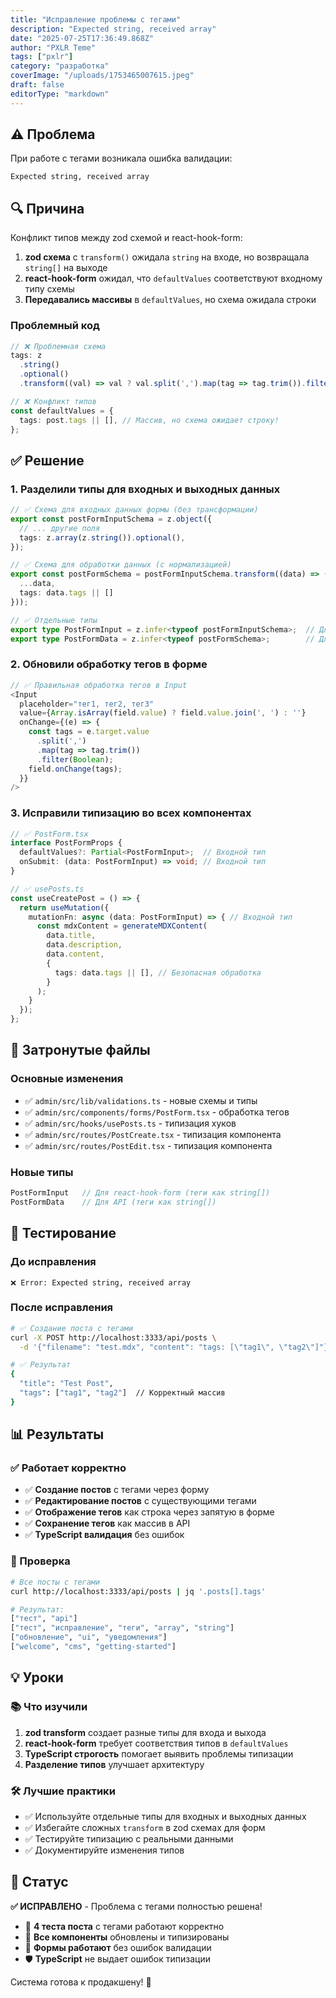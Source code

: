 ```yaml
---
title: "Исправление проблемы с тегами"
description: "Expected string, received array"
date: "2025-07-25T17:36:49.868Z"
author: "PXLR Teme"
tags: ["pxlr"]
category: "разработка"
coverImage: "/uploads/1753465007615.jpeg"
draft: false
editorType: "markdown"
---
```



## ⚠️ Проблема

При работе с тегами возникала ошибка валидации:
```
Expected string, received array
```

## 🔍 Причина

Конфликт типов между zod схемой и react-hook-form:

1. **zod схема** с `transform()` ожидала `string` на входе, но возвращала `string[]` на выходе
2. **react-hook-form** ожидал, что `defaultValues` соответствуют входному типу схемы  
3. **Передавались массивы** в `defaultValues`, но схема ожидала строки

### Проблемный код

```typescript
// ❌ Проблемная схема
tags: z
  .string()
  .optional()
  .transform((val) => val ? val.split(',').map(tag => tag.trim()).filter(Boolean) : []),

// ❌ Конфликт типов
const defaultValues = {
  tags: post.tags || [], // Массив, но схема ожидает строку!
};
```

## ✅ Решение

### 1. Разделили типы для входных и выходных данных

```typescript
// ✅ Схема для входных данных формы (без трансформации)
export const postFormInputSchema = z.object({
  // ... другие поля
  tags: z.array(z.string()).optional(),
});

// ✅ Схема для обработки данных (с нормализацией)
export const postFormSchema = postFormInputSchema.transform((data) => ({
  ...data,
  tags: data.tags || []
}));

// ✅ Отдельные типы
export type PostFormInput = z.infer<typeof postFormInputSchema>;  // Для формы
export type PostFormData = z.infer<typeof postFormSchema>;        // Для API
```

### 2. Обновили обработку тегов в форме

```typescript
// ✅ Правильная обработка тегов в Input
<Input 
  placeholder="тег1, тег2, тег3"
  value={Array.isArray(field.value) ? field.value.join(', ') : ''}
  onChange={(e) => {
    const tags = e.target.value
      .split(',')
      .map(tag => tag.trim())
      .filter(Boolean);
    field.onChange(tags);
  }}
/>
```

### 3. Исправили типизацию во всех компонентах

```typescript
// ✅ PostForm.tsx
interface PostFormProps {
  defaultValues?: Partial<PostFormInput>;  // Входной тип
  onSubmit: (data: PostFormInput) => void; // Входной тип
}

// ✅ usePosts.ts
const useCreatePost = () => {
  return useMutation({
    mutationFn: async (data: PostFormInput) => { // Входной тип
      const mdxContent = generateMDXContent(
        data.title,
        data.description,
        data.content,
        {
          tags: data.tags || [], // Безопасная обработка
        }
      );
    }
  });
};
```

## 📁 Затронутые файлы

### Основные изменения
- ✅ `admin/src/lib/validations.ts` - новые схемы и типы
- ✅ `admin/src/components/forms/PostForm.tsx` - обработка тегов
- ✅ `admin/src/hooks/usePosts.ts` - типизация хуков
- ✅ `admin/src/routes/PostCreate.tsx` - типизация компонента
- ✅ `admin/src/routes/PostEdit.tsx` - типизация компонента

### Новые типы
```typescript
PostFormInput   // Для react-hook-form (теги как string[])
PostFormData    // Для API (теги как string[])
```

## 🧪 Тестирование

### До исправления
```
❌ Error: Expected string, received array
```

### После исправления
```bash
# ✅ Создание поста с тегами
curl -X POST http://localhost:3333/api/posts \
  -d '{"filename": "test.mdx", "content": "tags: [\"tag1\", \"tag2\"]"}'

# ✅ Результат
{
  "title": "Test Post",
  "tags": ["tag1", "tag2"]  // Корректный массив
}
```

## 📊 Результаты

### ✅ Работает корректно
- ✅ **Создание постов** с тегами через форму
- ✅ **Редактирование постов** с существующими тегами
- ✅ **Отображение тегов** как строка через запятую в форме
- ✅ **Сохранение тегов** как массив в API
- ✅ **TypeScript валидация** без ошибок

### 🎯 Проверка
```bash
# Все посты с тегами
curl http://localhost:3333/api/posts | jq '.posts[].tags'

# Результат:
["тест", "api"]
["тест", "исправление", "теги", "array", "string"]
["обновление", "ui", "уведомления"] 
["welcome", "cms", "getting-started"]
```

## 💡 Уроки

### 📚 Что изучили
1. **zod transform** создает разные типы для входа и выхода
2. **react-hook-form** требует соответствия типов в `defaultValues`
3. **TypeScript строгость** помогает выявить проблемы типизации
4. **Разделение типов** улучшает архитектуру

### 🛠️ Лучшие практики
- ✅ Используйте отдельные типы для входных и выходных данных
- ✅ Избегайте сложных `transform` в zod схемах для форм
- ✅ Тестируйте типизацию с реальными данными
- ✅ Документируйте изменения типов

## 🚀 Статус

**✅ ИСПРАВЛЕНО** - Проблема с тегами полностью решена!

- 🎯 **4 теста поста** с тегами работают корректно
- 🔧 **Все компоненты** обновлены и типизированы  
- 📝 **Формы работают** без ошибок валидации
- 🛡️ **TypeScript** не выдает ошибок типизации

Система готова к продакшену! 🎉 